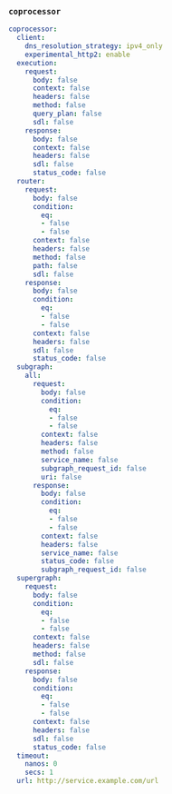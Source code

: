 ### `coprocessor`

<ExpansionPanel title="coprocessor YAML snippet">

```yaml title="coprocessor"
coprocessor:
  client:
    dns_resolution_strategy: ipv4_only
    experimental_http2: enable
  execution:
    request:
      body: false
      context: false
      headers: false
      method: false
      query_plan: false
      sdl: false
    response:
      body: false
      context: false
      headers: false
      sdl: false
      status_code: false
  router:
    request:
      body: false
      condition:
        eq:
        - false
        - false
      context: false
      headers: false
      method: false
      path: false
      sdl: false
    response:
      body: false
      condition:
        eq:
        - false
        - false
      context: false
      headers: false
      sdl: false
      status_code: false
  subgraph:
    all:
      request:
        body: false
        condition:
          eq:
          - false
          - false
        context: false
        headers: false
        method: false
        service_name: false
        subgraph_request_id: false
        uri: false
      response:
        body: false
        condition:
          eq:
          - false
          - false
        context: false
        headers: false
        service_name: false
        status_code: false
        subgraph_request_id: false
  supergraph:
    request:
      body: false
      condition:
        eq:
        - false
        - false
      context: false
      headers: false
      method: false
      sdl: false
    response:
      body: false
      condition:
        eq:
        - false
        - false
      context: false
      headers: false
      sdl: false
      status_code: false
  timeout:
    nanos: 0
    secs: 1
  url: http://service.example.com/url
```

</ExpansionPanel>
